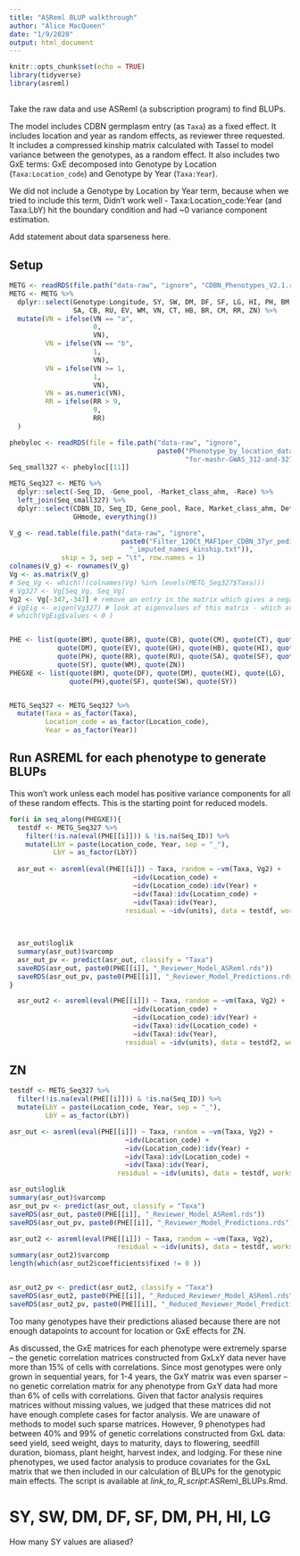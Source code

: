```yaml
---
title: "ASReml BLUP walkthrough"
author: "Alice MacQueen"
date: "1/9/2020"
output: html_document
---
```


```r
knitr::opts_chunk$set(echo = TRUE)
library(tidyverse)
library(asreml)

```

## 

Take the raw data and use ASReml (a subscription program) to find BLUPs.

The model includes CDBN germplasm entry (as `Taxa`) as a fixed effect. It includes location and year as random effects, as reviewer three requested. It includes a compressed kinship matrix calculated with Tassel to model variance between the genotypes, as a random effect. It also includes two GxE terms: GxE decomposed into Genotype by Location (`Taxa:Location_code`) and Genotype by Year (`Taxa:Year`).

We did not include a Genotype by Location by Year term, because when we tried to include this term, Didn't work well - Taxa:Location_code:Year (and Taxa:LbY) hit the boundary condition and had ~0 variance component estimation.

Add statement about data sparseness here.

## Setup

```r

METG <- readRDS(file.path("data-raw", "ignore", "CDBN_Phenotypes_V2.1.rds"))
METG <- METG %>%
  dplyr::select(Genotype:Longitude, SY, SW, DM, DF, SF, LG, HI, PH, BM, GH,
                SA, CB, RU, EV, WM, VN, CT, HB, BR, CM, RR, ZN) %>%
  mutate(VN = ifelse(VN == "a",
                     0,
                     VN),
         VN = ifelse(VN == "b",
                     1,
                     VN),
         VN = ifelse(VN >= 1,
                     1,
                     VN),
         VN = as.numeric(VN),
         RR = ifelse(RR > 9,
                     9,
                     RR)
  )

phebyloc <- readRDS(file = file.path("data-raw", "ignore",
                                     paste0("Phenotype_by_location_dataframes_",
                                            "for-mashr-GWAS_312-and-327.rds")))
Seq_small327 <- phebyloc[[11]]

METG_Seq327 <- METG %>%
  dplyr::select(-Seq_ID, -Gene_pool, -Market_class_ahm, -Race) %>%
  left_join(Seq_small327) %>%
  dplyr::select(CDBN_ID, Seq_ID, Gene_pool, Race, Market_class_ahm, Det_scr,
                GHmode, everything())

V_g <- read.table(file.path("data-raw", "ignore",
                            paste0("Filter_120Ct_MAF1per_CDBN_37yr_pedigree",
                              "_imputed_names_kinship.txt")),
             skip = 3, sep = "\t", row.names = 1)
colnames(V_g) <- rownames(V_g)
Vg <- as.matrix(V_g)
# Seq_Vg <- which(!(colnames(Vg) %in% levels(METG_Seq327$Taxa)))
# Vg327 <- Vg[Seq_Vg, Seq_Vg]
Vg2 <- Vg[-347,-347] # remove an entry in the matrix which gives a negative eigenvalue
# VgEig <- eigen(Vg327) # look at eigenvalues of this matrix - which are negative?
# which(VgEig$values < 0 )


PHE <- list(quote(BM), quote(BR), quote(CB), quote(CM), quote(CT), quote(DF),
            quote(DM), quote(EV), quote(GH), quote(HB), quote(HI), quote(LG),
            quote(PH), quote(RR), quote(RU), quote(SA), quote(SF), quote(SW),
            quote(SY), quote(WM), quote(ZN))
PHEGXE <- list(quote(BM), quote(DF), quote(DM), quote(HI), quote(LG),
               quote(PH),quote(SF), quote(SW), quote(SY))


METG_Seq327 <- METG_Seq327 %>%
  mutate(Taxa = as_factor(Taxa),
         Location_code = as_factor(Location_code),
         Year = as_factor(Year))
```


## Run ASREML for each phenotype to generate BLUPs

This won't work unless each model has positive variance components for all of these random effects. This is the starting point for reduced models. 

```r

for(i in seq_along(PHEGXE)){
  testdf <- METG_Seq327 %>%
    filter(!is.na(eval(PHE[[i]])) & !is.na(Seq_ID)) %>%
    mutate(LbY = paste(Location_code, Year, sep = "_"),
           LbY = as_factor(LbY))
  
  asr_out <- asreml(eval(PHE[[i]]) ~ Taxa, random = ~vm(Taxa, Vg2) +
                               ~idv(Location_code) +
                               ~idv(Location_code):idv(Year) +
                               ~idv(Taxa):idv(Location_code) +
                               ~idv(Taxa):idv(Year),
                             residual = ~idv(units), data = testdf, workspace = "3gb")

 
  
  asr_out$loglik
  summary(asr_out)$varcomp
  asr_out_pv <- predict(asr_out, classify = "Taxa")
  saveRDS(asr_out, paste0(PHE[[i]], "_Reviewer_Model_ASReml.rds"))
  saveRDS(asr_out_pv, paste0(PHE[[i]], "_Reviewer_Model_Predictions.rds"))
}

  asr_out2 <- asreml(eval(PHE[[i]]) ~ Taxa, random = ~vm(Taxa, Vg2) +
                               ~idv(Location_code) +
                               ~idv(Location_code):idv(Year) +
                               ~idv(Taxa):idv(Location_code) +
                               ~idv(Taxa):idv(Year),
                             residual = ~idv(units), data = testdf2, workspace = "3gb") 
```

##  ZN

```r
testdf <- METG_Seq327 %>%
  filter(!is.na(eval(PHE[[i]])) & !is.na(Seq_ID)) %>%
  mutate(LbY = paste(Location_code, Year, sep = "_"),
         LbY = as_factor(LbY))

asr_out <- asreml(eval(PHE[[i]]) ~ Taxa, random = ~vm(Taxa, Vg2) +
                             ~idv(Location_code) +
                             ~idv(Location_code):idv(Year) +
                             ~idv(Taxa):idv(Location_code) +
                             ~idv(Taxa):idv(Year),
                           residual = ~idv(units), data = testdf, workspace = "3gb")

asr_out$loglik
summary(asr_out)$varcomp
asr_out_pv <- predict(asr_out, classify = "Taxa")
saveRDS(asr_out, paste0(PHE[[i]], "_Reviewer_Model_ASReml.rds"))
saveRDS(asr_out_pv, paste0(PHE[[i]], "_Reviewer_Model_Predictions.rds"))

asr_out2 <- asreml(eval(PHE[[i]]) ~ Taxa, random = ~vm(Taxa, Vg2),
                           residual = ~idv(units), data = testdf, workspace = "3gb")  
summary(asr_out2)$varcomp
length(which(asr_out2$coefficients$fixed != 0 ))


asr_out2_pv <- predict(asr_out2, classify = "Taxa")
saveRDS(asr_out2, paste0(PHE[[i]], "_Reduced_Reviewer_Model_ASReml.rds"))
saveRDS(asr_out2_pv, paste0(PHE[[i]], "_Reduced_Reviewer_Model_Predictions.rds")) 

```

Too many genotypes have their predictions aliased because there are not enough datapoints to account for location or GxE effects for ZN.

As discussed, the GxE matrices for each phenotype were extremely sparse – the genetic correlation matrices constructed from GxLxY data never have more than 15% of cells with correlations. Since most genotypes were only grown in sequential years, for 1-4 years, the GxY matrix was even sparser – no genetic correlation matrix for any phenotype from GxY data had more than 6% of cells with correlations. Given that factor analysis requires matrices without missing values, we judged that these matrices did not have enough complete cases for factor analysis. We are unaware of methods to model such sparse matrices. However, 9 phenotypes had between 40% and 99% of genetic correlations constructed from GxL data: seed yield, seed weight, days to maturity, days to flowering, seedfill duration, biomass, plant height, harvest index, and lodging. For these nine phenotypes, we used factor analysis to produce covariates for the GxL matrix that we then included in our calculation of BLUPs for the genotypic main effects. The script is available at _link_to_R_script_:ASReml_BLUPs.Rmd.

# SY, SW, DM, DF, SF, DM, PH, HI, LG

How many SY values are aliased?

```r

```

